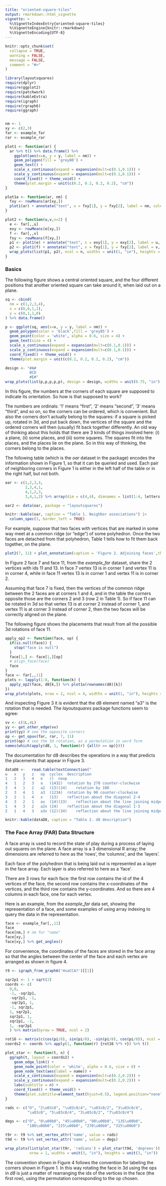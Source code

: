 ```yaml
---
title: "oriented-square-tiles"
output: rmarkdown::html_vignette
vignette: >
  %\VignetteIndexEntry{oriented-square-tiles}
  %\VignetteEngine{knitr::rmarkdown}
  %\VignetteEncoding{UTF-8}
---
```


```r
knitr::opts_chunk$set(
  collapse = TRUE,
  warning = FALSE,
  message = FALSE,
  comment = "#>"
)
```

```r
library(layoutsquares)
require(dplyr)
require(ggplot2)
require(patchwork)
require(kableExtra)
require(igraph)
require(rgraph6)
require(ggraph)


nm <- 1
xy <- c(2,3)
far <- example_far
rar <- example_rar

plot1 <- function(ar) {
  ar %>% t() %>% data.frame() %>% 
    ggplot(aes(x=x, y = y, label = nm)) + 
    geom_polygon(fill = 'grey80') +
    geom_text() +
    scale_x_continuous(expand = expansion(mult=c(0.1,0.1))) +
    scale_y_continuous(expand = expansion(mult=c(0.1,0.1))) +
    coord_fixed() + theme_void() +
    theme(plot.margin = unit(c(0.2, 0.2, 0.2, 0.2), "cm")) 
}

plot1a <- function(ar, nm) {
  fxy <- rowMeans(ar[xy,])
  plot1(ar) + annotate("text", x = fxy[1], y = fxy[2], label = nm, color = 'red')
}

plot2 <- function(u,v,n=2) {
  e <- far[,,u]
  exy <- rowMeans(e[xy,])
  f <- far[,,v]
  fxy <- rowMeans(f[xy,])
  p1 <- plot1(e) + annotate("text", x = exy[1], y = exy[2], label = u, color = 'red')
  p2 <- plot1(f) + annotate("text", x = fxy[1], y = fxy[2], label = v, color = 'red')
  wrap_plots(list(p1, p2), ncol = n, widths = unit(1, "in"), heights = unit(1, "in")) 
}
```

### Basics

The following figure shows a central oriented square, and the four different positions that another oriented square can take around it, when laid out on a plane.

```r
sq <- cbind(
  nm = c(1,2,3,4),
  x = c(0,0,1,1),
  y = c(0,1,1,0)
) %>% data.frame()

p <- ggplot(sq, aes(x=x, y = y, label = nm)) + 
  geom_polygon(color = 'black',fill = 'grey85') +
  geom_point(color = 'white', alpha = 0.6, size = 4) +
  geom_text(size = 4) +
  scale_x_continuous(expand = expansion(mult=c(0.1,0.1))) +
  scale_y_continuous(expand = expansion(mult=c(0.1,0.1))) +
  coord_fixed() + theme_void() +
  theme(plot.margin = unit(c(0.2, 0.2, 0.2, 0.2), "cm")) 

design <- "#A#
           BCD
           #E#"
wrap_plots(list(p,p,p,p,p), design = design, widths = unit(0.75, "in"), heights = unit(0.75, "in")) + plot_annotation(caption = 'Figure 1. Neighboring squares',theme = theme(plot.caption = element_text(hjust = 0.5)))

```

In this figure, the numbers at the corners of each square are supposed to indicate its orientation. So how is that supposed to work?

The numbers are ordinals: '1' means "first", '2' means "second", '3' means "third", and so on, so the corners can be ordered, which is convenient. But also the corners don't actually belong to the squares: if a square is picked up, rotated in 3d, and put back down, the vertices of the square and the ordered corners will then (usually) fit back together differently. An old way of thinking about this holds that there are 3 kinds of things involved here: (i) a plane, (ii) some places, and (iii) some squares. The squares fit into the places, and the places lie on the plane. So in this way of thinking, the corners belong to the places.

The following table (which is the *oar* dataset in the package) encodes the information shown in Figure 1, so that it can be queried and used. Each pair of neighboring corners in Figure 1 is either in the left half of the table or in the right half, but not both.

```r

oar <- c(1,2,3,4,
         2,3,4,1,
         4,1,2,3,
         3,4,1,2) %>% array(dim = c(4,4), dimnames = list(1:4, letters[1:4])) %>% data.frame()

oar2 <- data(oar, package = "layoutsquares")

knitr::kable(oar, caption = "Table 1. Neighbor associations") |> 
  column_spec(3, border_left = TRUE)
```

For example, suppose that two faces with vertices that are marked in some way meet at a common ridge (or "edge") of some polyhedron. Once the two faces are detached from that polyhedron, Table 1 tells how to fit them back together, on the plane.

```r

plot2(7, 11) + plot_annotation(caption = 'Figure 2. Adjoining faces',theme = theme(plot.caption = element_text(hjust = 0.5)))

```

In Figure 2 face 7 and face 11, from the *example_far* dataset, share the 2 vertices with ids 11 and 13.
In face 7 vertex 13 is in corner 1 and vertex 11 is in corner 4, while in face 11 vertex 13 is in corner 1 and vertex 11 is in corner 2.

Assuming that face 7 is fixed, then the vertices of the common ridge between the 2 faces are at corners 1 and 4, and in the table the corners opposite those are the corners 2 and 3 (row 2 in Table 1). So if face 11 can be rotated in 3d so that vertex 13 is at corner 2 instead of corner 1, and vertex 11 is at corner 3 instead of corner 2, then the two faces will be correctly aligned on the plane.

The following figure shows the placements that result from all the possible 3d rotations of face 11.

```r
apply_op2 <- function(face, op) {
  if(is.null(face)) {
    stop("face is null")
  }
  face[1,] <- face[1,][op]
  # align_face(face)
  face
}
face <- far[,,11]
plots <- lapply(1:8, function(k) {
  apply_op2(face, d8[k,]) %>% plot1a(rownames(d8)[k])
})
wrap_plots(plots, nrow = 2, ncol = 4, widths = unit(1, "in"), heights = unit(1, "in")) + plot_annotation(caption = 'Figure 3. All possible 3d rotations of face 11',theme = theme(plot.caption = element_text(hjust = 0.5)))

```

And inspecting Figure 3 it is evident that the d8 element named "a3" is the rotation that is needed. The *layoutsquares* package functions seem to agree:

```r
vv <- c(1L,4L)
yy <- get_other_edge(vv)
print(yy) # see the opposite corners
op <- get_opuv(far, rar, 7, 11) 
print(op) # see the 3d rotation, as a permutation in word form
names(which(apply(d8, 1, function(r) {all(r == op)})))
```
The documentation for d8 describes the operations in a way that predicts the placements that appear in Figure 3.

```r

dataD8 <-	read.table(textConnection("
w	x	y	z	op	cycles	description
1	2	3	4	e	()	noop
4	1	2	3	a	(1432)	rotation by 270 counter-clockwise
3	4	1	2	a2	(13)(24)	rotation by 180
2	3	4	1	a3	(1234)	rotation by 90 counter-clockwise
3	2	1	4	x	(13)	reflection about the diagonal 2-4
4	3	2	1	ax	(14)(23)	reflection about the line joining midpoints of sides 14 and 23
1	4	3	2	a2x	(24)	reflection about the diagonal 1-3
2	1	4	3	a3x	(12)(34)	reflection about the line joining midpoints of sides 12 and 34"), sep = '\t', header=TRUE)

knitr::kable(dataD8, caption = "Table 2. d8 description")

```

### The Face Array (FAR) Data Structure

A face array is used to record the state of play during a process of laying out squares on the plane. A face array is a 3 dimensional R array; the dimensions are referred to here as the 'rows', the 'columns', and the 'layers'.

Each face of the polyhedron that is being laid out is represented as a layer in the face array. Each layer is also referred to here as a 'face'.

There are 3 rows for each face: the first row contains the id of the 4 vertices of the face, the second row contains the x-coordinates of the vertices, and the third row contains the y-coordinates. And so there are 4 columns in each face, one for each vertex.

Here is an example, from the *example_far* data set, showing the representation of a face, and some examples of using array indexing to query the data in the representation.

```r
face <- example_far[,,11]
face
face[nm,] # nm for "name"
face[xy,]
face[xy,] %>% get_angles()
```
For convenience, the coordinates of the faces are stored in the face array so that the angles between the center of the face and each vertex are arranged as shown in figure 4.

```r

t9 <- igraph_from_graph6('HsaCCA?')[[1]]

sqr2p1 <- 1 + sqrt(2)
coords <- c(
  0,0,
  -1, -sqr2p1,
  -sqr2p1, -1,
  -sqr2p1, 1,
  -1, sqr2p1,
  1, sqr2p1,
  sqr2p1, 1,
  sqr2p1, -1,
  1, -sqr2p1
  ) %>% matrix(byrow = TRUE, ncol = 2)

rot16 <- matrix(c(cos(pi/8), sin(pi/8), -sin(pi/8), cos(pi/8)), ncol = 2)
coords2 <- coords %>% apply(1, function(r) {rot16 %*% r}) %>% t()

plot_star <- function(t, n) {
  ggraph(t, layout = coords2) + 
    geom_edge_link() +
    geom_node_point(color = 'white', alpha = 0.6, size = 6) +
    geom_node_text(aes(label = name)) +
    scale_x_continuous(expand = expansion(mult=c(0.2,0.2))) +
    scale_y_continuous(expand = expansion(mult=c(0.2,0.2))) +
    labs(subtitle = n) +
    coord_fixed() + theme_void() +
    theme(plot.subtitle=element_text(hjust=0.5), legend.position="none")
}

rads <- c("O", "2\u03c0", "\u03c0/4", "\u03c0/2", "3\u03c0/4", 
          "\u03c0", "5\u03c0/4", "3\u03c0/2", "7\u03c0/4")

degs <- c("O", "0\u00b0", "45\u00b0", "90\u00b0", "135\u00b0", 
          "180\u00b0", "225\u00b0", "270\u00b0", "315\u00b0")

t9r <- t9 %>% set_vertex_attr('name', value = rads)
t9d <- t9 %>% set_vertex_attr('name', value = degs)

wrap_plots(list(plot_star(t9r, 'radians') + plot_star(t9d, 'degrees')), 
           nrow = 1, widths = unit(3, "in"), heights = unit(3, "in")) 

```
The convention shown in Figure 4 follows the convention for labeling the corners shown in Figure 1. In this way rotating the face in 3d using the ops in *d8* is just a matter of rearranging the ids of the vertices in the face (the first row), using the permutation corresponding to the op chosen.

